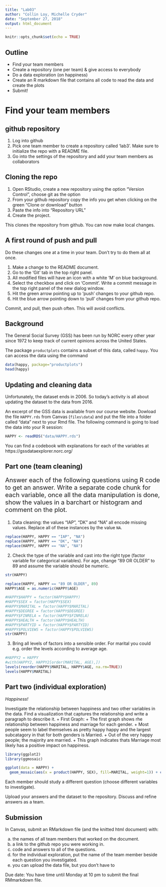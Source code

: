 ```yaml
---
title: "Lab03"
author: "Collin Loy, Michelle Cryder"
date: "September 27, 2018"
output: html_document
---
```


```r
knitr::opts_chunk$set(echo = TRUE)
```

## Outline

- Find your team members
- Create a repository (one per team) & give access to everybody
- Do a data exploration (on happiness)
- Create an R markdown file that contains all code to read the data and create the plots
- Submit!


# Find your team members

## github repository

1. Log into github 
2. Pick one team member to create a repository called 'lab3'. Make sure to initialize the repo with a README file. 
3. Go into the settings of the repository and add your team members as collaborators

## Cloning the repo

1. Open RStudio, create a new repository using the option "Version Control", choose git as the option
2. From your github repository copy  the info you get when clicking on the green "Clone or download" button
3. Paste the info into "Repository URL"
4. Create the project.

This clones the repository from github. You can now make local changes. 

## A first round of push and pull

Do these changes one at a time in your team. Don't try to do them all at once. 

1. Make a change to the README document.
2. Go to the 'Git' tab in the top right panel. 
3. All modified files will have an icon with a white 'M' on blue background.
4. Select the checkbox and click on 'Commit'. Write a commit message in the top right panel of the new dialog window. 
5. Hit the green arrow pointing up to 'push' changes to your github repo.
6. Hit the blue arrow pointing down to 'pull' changes from your github repo.

Commit, and pull, then push often. This will avoid conflicts.

## Background

The General Social Survey (GSS) has been run by NORC every other year since 1972 to keep track of current opinions across the United States. 

The package `productplots` contains a subset of this data, called `happy`.
You can access the data using the command

```r
data(happy, package="productplots")
head(happy)
```

## Updating and cleaning data

Unfortunately, the dataset ends in 2006. So today's activity is all about updating the dataset to the data from 2016.

An excerpt of the GSS data is available from our course website. 
Dowload the file `HAPPY.rds` from Canvas (`files\data`) and put the file into a folder called "data" next to your Rmd file. The following command is going to load the data into your R session:

```r
HAPPY <- readRDS("data/HAPPY.rds")
```

You can find a codebook with explanations for each of the variables at https://gssdataexplorer.norc.org/



## Part one (team cleaning)

<p style="font-size:20px">
Answer each of the following questions using R code to get an answer. 
Write a separate code chunk for each variable, once all the data manipulation is done, show the values in a barchart or histogram and comment on the plot.
</p>

1. Data cleaning: the values "IAP", "DK" and "NA" all encode missing values. Replace all of these instances by the value `NA`. 

```r
replace(HAPPY, HAPPY == "IAP", "NA")
replace(HAPPY, HAPPY == "DK", "NA")
replace(HAPPY, HAPPY == "NA", "NA")
```


2. Check the type of the variable and cast into the right type (factor variable for categorical variables). For age, change "89 OR OLDER" to 89 and assume the variable should be numeric.

```r
str(HAPPY)

replace(HAPPY, HAPPY == "89 OR OLDER", 89)
HAPPY$AGE = as.numeric(HAPPY$AGE)

#HAPPY$HAPPY = factor(HAPPY$HAPPY)
#HAPPY$SEX = factor(HAPPY$SEX)
#HAPPY$MARITAL = factor(HAPPY$MARITAL)
#HAPPY$DEGREE = factor(HAPPY$DEGREE)
#HAPPY$FINRELA = factor(HAPPY$FINRELA)
#HAPPY$HEALTH = factor(HAPPY$HEALTH)
#HAPPY$PARTYID = factor(HAPPY$PARTYID)
#HAPPY$POLVIEWS = factor(HAPPY$POLVIEWS)
str(HAPPY)
```

3. Bring all levels of factors into a sensible order. For marital you could e.g. order the levels according to average age. 

```r
#HAPPY2 = HAPPY
#with(HAPPY2, HAPPY2[order(MARITAL, AGE),])
levels(reorder(HAPPY$MARITAL, HAPPY$AGE, na.rm=TRUE))
levels(HAPPY$MARITAL)

```
## Part two (individual exploration)

*Happiness!*

Investigate the relationship between happiness and two other variables in the data. Find a visualization that captures the relationship and write a paragraph to describe it. 
  + First Graph: 
    + The first graph shows rhe relationship between happiness and marriage for each gender. 
    + Most people seem to label themselves as pretty happy happy and the largest subcatagory in that for both genders is Married.
    + Out of the very happy people; the majority are married.
    + This graph indicates thats Marriage most likely has a positive impact on happiness.

```r

library(ggplot2)
library(ggmosaic)

ggplot(data = HAPPY) +
  geom_mosaic(aes(x = product(HAPPY, SEX), fill=MARITAL, weight=1)) + coord_flip()

```


Each member should study a different question (choose different variables to investigate).

Upload your answers and the dataset to the repository. Discuss and refine answers as a team.

## Submission

In Canvas, submit an RMarkdown file (and the knitted html document) with: 

  a. the names of all team members that worked on the document.
  b. a link to the github repo you were working in.
  c. code and answers to all of the questions.
  d. for the individual exploration, put the name of the team member beside each question you investigated.
  e. you can upload the data file, but you don't have to


Due date: You have time until Monday at 10 pm to submit the final RMmarkdown file.



